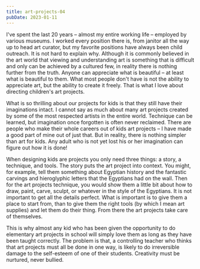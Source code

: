 ```yaml
---
title: art-projects-04
pubDate: 2023-01-11
---
```


I've spent the last 20 years – almost my entire working life – employed by various museums.  I worked every position there is, from janitor all the way up to head art curator, but my favorite positions have always been child outreach.  It is not hard to explain why.  Although it is commonly believed in the art world that viewing and understanding art is something that is difficult and only can be achieved by a cultured few, in reality there is nothing further from the truth.  Anyone can appreciate what is beautiful – at least what is beautiful to them.  What most people don't have is not the ability to appreciate art, but the ability to create it freely.  That is what I love about directing children's art projects.

What is so thrilling about our projects for kids is that they still have their imaginations intact.  I cannot say as much about many art projects created by some of the most respected artists in the entire world.  Technique can be learned, but imagination once forgotten is often never reclaimed.  There are people who make their whole careers out of kids art projects – I have made a good part of mine out of just that.  But in reality, there is nothing simpler than art for kids.  Any adult who is not yet lost his or her imagination can figure out how it is done!

When designing kids are projects you only need three things: a story, a technique, and tools.  The story puts the art project into context.  You might, for example, tell them something about Egyptian history and the fantastic carvings and hieroglyphic letters that the Egyptians had on the wall.  Then for the art projects technique, you would show them a little bit about how to draw, paint, carve, sculpt, or whatever in the style of the Egyptians.  It is not important to get all the details perfect.  What is important is to give them a place to start from, than to give them the right tools (by which I mean art supplies) and let them do their thing.  From there the art projects take care of themselves.

This is why almost any kid who has been given the opportunity to do elementary art projects in school will simply love them as long as they have been taught correctly.  The problem is that, a controlling teacher who thinks that art projects must all be done in one way, is likely to do irreversible damage to the self-esteem of one of their students.  Creativity must be nurtured, never bullied.